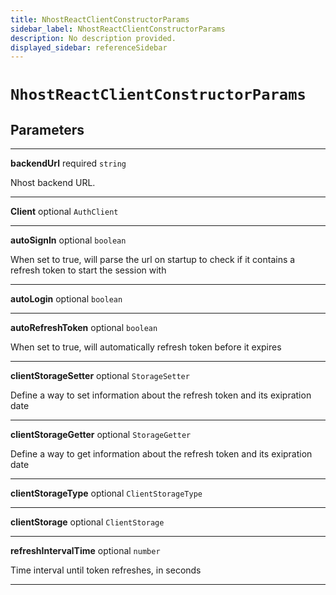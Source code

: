 ```yaml
---
title: NhostReactClientConstructorParams
sidebar_label: NhostReactClientConstructorParams
description: No description provided.
displayed_sidebar: referenceSidebar
---
```


# `NhostReactClientConstructorParams`

## Parameters

---

**<span className="parameter-name">backendUrl</span>** <span className="optional-status">required</span> `string`

Nhost backend URL.

---

**<span className="parameter-name">Client</span>** <span className="optional-status">optional</span> `AuthClient`

---

**<span className="parameter-name">autoSignIn</span>** <span className="optional-status">optional</span> `boolean`

When set to true, will parse the url on startup to check if it contains a refresh token to start the session with

---

**<span className="parameter-name">autoLogin</span>** <span className="optional-status">optional</span> `boolean`

---

**<span className="parameter-name">autoRefreshToken</span>** <span className="optional-status">optional</span> `boolean`

When set to true, will automatically refresh token before it expires

---

**<span className="parameter-name">clientStorageSetter</span>** <span className="optional-status">optional</span> `StorageSetter`

Define a way to set information about the refresh token and its exipration date

---

**<span className="parameter-name">clientStorageGetter</span>** <span className="optional-status">optional</span> `StorageGetter`

Define a way to get information about the refresh token and its exipration date

---

**<span className="parameter-name">clientStorageType</span>** <span className="optional-status">optional</span> `ClientStorageType`

---

**<span className="parameter-name">clientStorage</span>** <span className="optional-status">optional</span> `ClientStorage`

---

**<span className="parameter-name">refreshIntervalTime</span>** <span className="optional-status">optional</span> `number`

Time interval until token refreshes, in seconds

---
